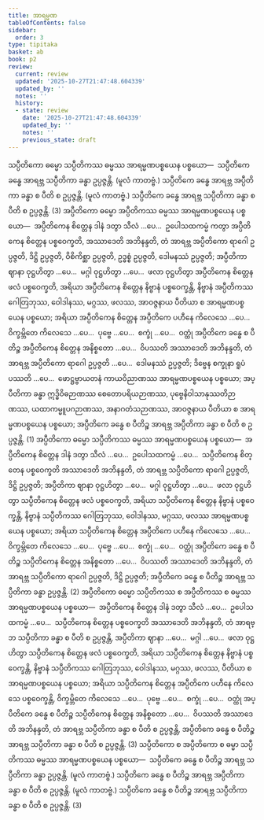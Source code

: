 ```yaml
---
title: အာရမ္မဏ
tableOfContents: false
sidebar:
  order: 3
type: tipitaka
basket: ab
book: p2
review:
  current: review
  updated: '2025-10-27T21:47:48.604339'
  updated_by: ''
  notes: ''
  history:
  - state: review
    date: '2025-10-27T21:47:48.604339'
    updated_by: ''
    notes: ''
    previous_state: draft
---
```



<ReviewStatus review={frontmatter.review} showDetails={true} />

<HypothesisAnnotation frontmatter={frontmatter} />

<DynamicBreadcrumb />

<Division number="150" book="p2" e="ch" v="38" p="426">

<Paragraph number="4402" book="p2">
သပ္ပီတိကော ဓမ္မော သပ္ပီတိကဿ ဓမ္မဿ အာရမ္မဏပစ္စယေန ပစ္စယော—  သပ္ပီတိကေ ခန္ဓေ အာရဗ္ဘ သပ္ပီတိကာ ခန္ဓာ ဥပ္ပဇ္ဇန္တိ. (မူလံ ကာတဗ္ဗံ.) သပ္ပီတိကေ ခန္ဓေ အာရဗ္ဘ အပ္ပီတိကာ ခန္ဓာ စ ပီတိ စ ဥပ္ပဇ္ဇန္တိ. (မူလံ ကာတဗ္ဗံ.) သပ္ပီတိကေ ခန္ဓေ အာရဗ္ဘ သပ္ပီတိကာ ခန္ဓာ စ ပီတိ စ ဥပ္ပဇ္ဇန္တိ. (3)
</Paragraph>

</Division>
<Division number="151" book="p2" e="ch" v="38" p="427">

<Paragraph number="4403" book="p2">
အပ္ပီတိကော ဓမ္မော အပ္ပီတိကဿ ဓမ္မဿ အာရမ္မဏပစ္စယေန ပစ္စယော—  အပ္ပီတိကေန စိတ္တေန ဒါနံ ဒတွာ သီလံ …ပေ…  ဥပေါသထကမ္မံ ကတွာ အပ္ပီတိကေန စိတ္တေန ပစ္စဝေက္ခတိ, အဿာဒေတိ အဘိနန္ဒတိ, တံ အာရဗ္ဘ အပ္ပီတိကော ရာဂေါ ဥပ္ပဇ္ဇတိ, ဒိဋ္ဌိ ဥပ္ပဇ္ဇတိ, ဝိစိကိစ္ဆာ ဥပ္ပဇ္ဇတိ, ဥဒ္ဓစ္စံ ဥပ္ပဇ္ဇတိ, ဒေါမနဿံ ဥပ္ပဇ္ဇတိ; အပ္ပီတိကာ ဈာနာ ဝုဋ္ဌဟိတွာ …ပေ…  မဂ္ဂါ ဝုဋ္ဌဟိတွာ …ပေ…  ဖလာ ဝုဋ္ဌဟိတွာ အပ္ပီတိကေန စိတ္တေန ဖလံ ပစ္စဝေက္ခတိ, အရိယာ အပ္ပီတိကေန စိတ္တေန နိဗ္ဗာနံ ပစ္စဝေက္ခန္တိ, နိဗ္ဗာနံ အပ္ပီတိကဿ ဂေါတြဘုဿ, ဝေါဒါနဿ, မဂ္ဂဿ, ဖလဿ, အာဝဇ္ဇနာယ ပီတိယာ စ အာရမ္မဏပစ္စယေန ပစ္စယော; အရိယာ အပ္ပီတိကေန စိတ္တေန အပ္ပီတိကေ ပဟီနေ ကိလေသေ …ပေ…  ဝိက္ခမ္ဘိတေ ကိလေသေ …ပေ…  ပုဗ္ဗေ …ပေ…  စက္ခုံ …ပေ…  ဝတ္ထုံ အပ္ပီတိကေ ခန္ဓေ စ ပီတိဉ္စ အပ္ပီတိကေန စိတ္တေန အနိစ္စတော …ပေ…  ဝိပဿတိ အဿာဒေတိ အဘိနန္ဒတိ, တံ အာရဗ္ဘ အပ္ပီတိကော ရာဂေါ ဥပ္ပဇ္ဇတိ …ပေ…  ဒေါမနဿံ ဥပ္ပဇ္ဇတိ; ဒိဗ္ဗေန စက္ခုနာ ရူပံ ပဿတိ …ပေ…  ဖောဋ္ဌဗ္ဗာယတနံ ကာယဝိညာဏဿ အာရမ္မဏပစ္စယေန ပစ္စယော; အပ္ပီတိကာ ခန္ဓာ ဣဒ္ဓိဝိဓဉာဏဿ စေတောပရိယဉာဏဿ, ပုဗ္ဗေနိဝါသာနုဿတိဉာဏဿ, ယထာကမ္မူပဂဉာဏဿ, အနာဂတံသဉာဏဿ, အာဝဇ္ဇနာယ ပီတိယာ စ အာရမ္မဏပစ္စယေန ပစ္စယော; အပ္ပီတိကေ ခန္ဓေ စ ပီတိဉ္စ အာရဗ္ဘ အပ္ပီတိကာ ခန္ဓာ စ ပီတိ စ ဥပ္ပဇ္ဇန္တိ. (1)
</Paragraph>

<Paragraph number="4404" book="p2">
အပ္ပီတိကော ဓမ္မော သပ္ပီတိကဿ ဓမ္မဿ အာရမ္မဏပစ္စယေန ပစ္စယော—  အပ္ပီတိကေန စိတ္တေန ဒါနံ ဒတွာ သီလံ …ပေ…  ဥပေါသထကမ္မံ …ပေ…  သပ္ပီတိကေန စိတ္တေန ပစ္စဝေက္ခတိ အဿာဒေတိ အဘိနန္ဒတိ, တံ အာရဗ္ဘ သပ္ပီတိကော ရာဂေါ ဥပ္ပဇ္ဇတိ, ဒိဋ္ဌိ ဥပ္ပဇ္ဇတိ; အပ္ပီတိကာ ဈာနာ ဝုဋ္ဌဟိတွာ …ပေ…  မဂ္ဂါ ဝုဋ္ဌဟိတွာ …ပေ…  ဖလာ ဝုဋ္ဌဟိတွာ သပ္ပီတိကေန စိတ္တေန ဖလံ ပစ္စဝေက္ခတိ, အရိယာ သပ္ပီတိကေန စိတ္တေန နိဗ္ဗာနံ ပစ္စဝေက္ခန္တိ, နိဗ္ဗာနံ သပ္ပီတိကဿ ဂေါတြဘုဿ, ဝေါဒါနဿ, မဂ္ဂဿ, ဖလဿ အာရမ္မဏပစ္စယေန ပစ္စယော; အရိယာ သပ္ပီတိကေန စိတ္တေန အပ္ပီတိကေ ပဟီနေ ကိလေသေ …ပေ…  ဝိက္ခမ္ဘိတေ ကိလေသေ …ပေ…  ပုဗ္ဗေ …ပေ…  စက္ခုံ …ပေ…  ဝတ္ထုံ အပ္ပီတိကေ ခန္ဓေ စ ပီတိဉ္စ သပ္ပီတိကေန စိတ္တေန အနိစ္စတော …ပေ…  ဝိပဿတိ အဿာဒေတိ အဘိနန္ဒတိ, တံ အာရဗ္ဘ သပ္ပီတိကော ရာဂေါ ဥပ္ပဇ္ဇတိ, ဒိဋ္ဌိ ဥပ္ပဇ္ဇတိ; အပ္ပီတိကေ ခန္ဓေ စ ပီတိဉ္စ အာရဗ္ဘ သပ္ပီတိကာ ခန္ဓာ ဥပ္ပဇ္ဇန္တိ. (2)
</Paragraph>

<Paragraph number="4405" book="p2">
အပ္ပီတိကော ဓမ္မော သပ္ပီတိကဿ စ အပ္ပီတိကဿ စ ဓမ္မဿ အာရမ္မဏပစ္စယေန ပစ္စယော—  အပ္ပီတိကေန စိတ္တေန ဒါနံ ဒတွာ သီလံ …ပေ…  ဥပေါသထကမ္မံ …ပေ…  သပ္ပီတိကေန စိတ္တေန ပစ္စဝေက္ခတိ အဿာဒေတိ အဘိနန္ဒတိ, တံ အာရဗ္ဘ သပ္ပီတိကာ ခန္ဓာ စ ပီတိ စ ဥပ္ပဇ္ဇန္တိ, အပ္ပီတိကာ ဈာနာ …ပေ…  မဂ္ဂါ …ပေ…  ဖလာ ဝုဋ္ဌဟိတွာ သပ္ပီတိကေန စိတ္တေန ဖလံ ပစ္စဝေက္ခတိ, အရိယာ သပ္ပီတိကေန စိတ္တေန နိဗ္ဗာနံ ပစ္စဝေက္ခန္တိ, နိဗ္ဗာနံ သပ္ပီတိကဿ ဂေါတြဘုဿ, ဝေါဒါနဿ, မဂ္ဂဿ, ဖလဿ, ပီတိယာ စ အာရမ္မဏပစ္စယေန ပစ္စယော; အရိယာ သပ္ပီတိကေန စိတ္တေန အပ္ပီတိကေ ပဟီနေ ကိလေသေ ပစ္စဝေက္ခန္တိ, ဝိက္ခမ္ဘိတေ ကိလေသေ …ပေ…  ပုဗ္ဗေ …ပေ…  စက္ခုံ …ပေ…  ဝတ္ထုံ အပ္ပီတိကေ ခန္ဓေ စ ပီတိဉ္စ သပ္ပီတိကေန စိတ္တေန အနိစ္စတော …ပေ…  ဝိပဿတိ အဿာဒေတိ အဘိနန္ဒတိ, တံ အာရဗ္ဘ သပ္ပီတိကာ ခန္ဓာ စ ပီတိ စ ဥပ္ပဇ္ဇန္တိ, အပ္ပီတိကေ ခန္ဓေ စ ပီတိဉ္စ အာရဗ္ဘ သပ္ပီတိကာ ခန္ဓာ စ ပီတိ စ ဥပ္ပဇ္ဇန္တိ. (3)
</Paragraph>

</Division>
<Division number="152" book="p2" e="ch" v="38" p="427">

<Paragraph number="4406" book="p2">
သပ္ပီတိကော စ အပ္ပီတိကော စ ဓမ္မာ သပ္ပီတိကဿ ဓမ္မဿ အာရမ္မဏပစ္စယေန ပစ္စယော—  သပ္ပီတိကေ ခန္ဓေ စ ပီတိဉ္စ အာရဗ္ဘ သပ္ပီတိကာ ခန္ဓာ ဥပ္ပဇ္ဇန္တိ. (မူလံ ကာတဗ္ဗံ.) သပ္ပီတိကေ ခန္ဓေ စ ပီတိဉ္စ အာရဗ္ဘ အပ္ပီတိကာ ခန္ဓာ စ ပီတိ စ ဥပ္ပဇ္ဇန္တိ.
</Paragraph>

<Paragraph number="4407" book="p2">
(မူလံ ကာတဗ္ဗံ.) သပ္ပီတိကေ ခန္ဓေ စ ပီတိဉ္စ အာရဗ္ဘ သပ္ပီတိကာ ခန္ဓာ စ ပီတိ စ ဥပ္ပဇ္ဇန္တိ. (3)
</Paragraph>
</Division>